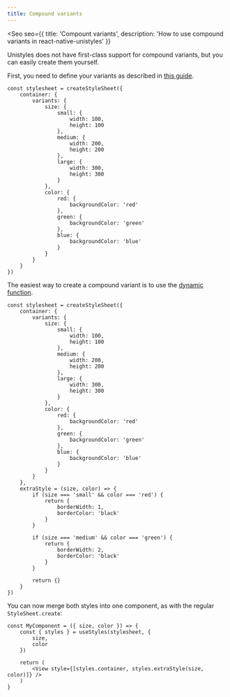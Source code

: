 ```yaml
---
title: Compound variants
---
```



<Seo
    seo={{
        title: 'Compount variants',
        description: 'How to use compound variants in react-native-unistyles'
    }}
>

<Badge label="All platforms" />
<Badge label="2.0.0" />

Unistyles does not have first-class support for compound variants, but you can easily create them yourself.

First, you need to define your variants as described in [this guide](/reference/variants).

```tsx /size/ /color/
const stylesheet = createStyleSheet({
    container: {
        variants: {
            size: {
                small: {
                    width: 100,
                    height: 100
                },
                medium: {
                    width: 200,
                    height: 200
                },
                large: {
                    width: 300,
                    height: 300
                }
            },
            color: {
                red: {
                    backgroundColor: 'red'
                },
                green: {
                    backgroundColor: 'green'
                },
                blue: {
                    backgroundColor: 'blue'
                }
            }
        }
    }
})
```

The easiest way to create a compound variant is to use the [dynamic function](/reference/dynamic-functions/).

```tsx /size/ /color/
const stylesheet = createStyleSheet({
    container: {
        variants: {
            size: {
                small: {
                    width: 100,
                    height: 100
                },
                medium: {
                    width: 200,
                    height: 200
                },
                large: {
                    width: 300,
                    height: 300
                }
            },
            color: {
                red: {
                    backgroundColor: 'red'
                },
                green: {
                    backgroundColor: 'green'
                },
                blue: {
                    backgroundColor: 'blue'
                }
            }
        }
    },
    extraStyle = (size, color) => {
        if (size === 'small' && color === 'red') {
            return {
                borderWidth: 1,
                borderColor: 'black'
            }
        }

        if (size === 'medium' && color === 'green') {
            return {
                borderWidth: 2,
                borderColor: 'black'
            }
        }

        return {}
    }
})
```

You can now merge both styles into one component, as with the regular `StyleSheet.create`:

```tsx /size/ /color/
const MyComponent = ({ size, color }) => {
    const { styles } = useStyles(stylesheet, {
        size,
        color
    })

    return (
        <View style={[styles.container, styles.extraStyle(size, color)]} />
    )
}
```

</Seo>
